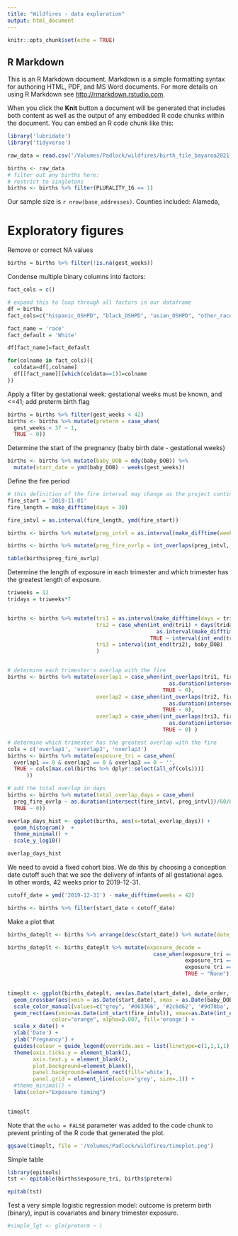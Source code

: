 ```yaml
---
title: "Wildfires - data exploration"
output: html_document
---
```


```r
knitr::opts_chunk$set(echo = TRUE)
```

## R Markdown

This is an R Markdown document. Markdown is a simple formatting syntax for authoring HTML, PDF, and MS Word documents. For more details on using R Markdown see <http://rmarkdown.rstudio.com>.

When you click the **Knit** button a document will be generated that includes both content as well as the output of any embedded R code chunks within the document. You can embed an R code chunk like this:

```r
library('lubridate')
library('tidyverse')
```

```r
raw_data = read.csv('/Volumes/Padlock/wildfires/birth_file_bayarea2021-02-01.csv')

births <- raw_data
# filter out any births here:
# restrict to singletons
births <- births %>% filter(PLURALITY_16 == 1)
```

Our sample size is `r nrow(base_addresses)`. Counties included: Alameda, 

# Exploratory figures

Remove or correct NA values
```r
births = births %>% filter(!is.na(gest_weeks))
```


Condense multiple binary columns into factors:
```r
fact_cols = c()

# expand this to loop through all factors in our dataframe
df = births
fact_cols=c("hispanic_OSHPD", "black_OSHPD", "asian_OSHPD", "other_race_OSHPD")

fact_name = 'race'
fact_default = 'White'

df[fact_name]=fact_default

for(colname in fact_cols)({
  coldata=df[,colname]
  df[[fact_name]][which(coldata==1)]=colname
})


```

Apply a filter by gestational week: gestational weeks must be known, and <=41; add preterm birth flag
```r

births = births %>% filter(gest_weeks < 42)
births <- births %>% mutate(preterm = case_when(
  gest_weeks < 37 ~ 1,
  TRUE ~ 0))
```

Determine the start of the pregnancy (baby birth date - gestational weeks)
```r
births <- births %>% mutate(baby_DOB = mdy(baby_DOB)) %>%
  mutate(start_date = ymd(baby_DOB) - weeks(gest_weeks))
```

Define the fire period
```r
# this definition of the fire interval may change as the project continues
fire_start = '2018-11-01'
fire_length = make_difftime(days = 30) 

fire_intvl = as.interval(fire_length, ymd(fire_start))

births <- births %>% mutate(preg_intvl = as.interval(make_difftime(weeks = gest_weeks), start_date))

births <- births %>% mutate(preg_fire_ovrlp = int_overlaps(preg_intvl, fire_intvl))

table(births$preg_fire_ovrlp)
```

Determine the length of exposure in each trimester and which trimester has the greatest length of exposure.
```r

triweeks = 12
tridays = triweeks*7


births <- births %>% mutate(tri1 = as.interval(make_difftime(days = tridays), start_date),
                            tri2 = case_when(int_end(tri1) + days(tridays) < baby_DOB ~
                                               as.interval(make_difftime(days = tridays), int_end(tri1)),
                                             TRUE ~ interval(int_end(tri1), baby_DOB)),
                            tri3 = interval(int_end(tri2), baby_DOB)
                            )


# determine each trimester's overlap with the fire
births <- births %>% mutate(overlap1 = case_when(int_overlaps(tri1, fire_intvl) ~ 
                                                   as.duration(intersect(tri1, fire_intvl)),
                                                 TRUE ~ 0),
                            overlap2 = case_when(int_overlaps(tri2, fire_intvl) ~ 
                                                   as.duration(intersect(tri2, fire_intvl)),
                                                 TRUE ~ 0),
                            overlap3 = case_when(int_overlaps(tri3, fire_intvl) ~ 
                                                   as.duration(intersect(tri3, fire_intvl)),
                                                 TRUE ~ 0) )

# determine which trimester has the greatest overlap with the fire
cols = c('overlap1', 'overlap2', 'overlap3')
births <- births %>% mutate(exposure_tri = case_when(
  overlap1 == 0 & overlap2 == 0 & overlap3 == 0 ~ '',
  TRUE ~ cols[max.col(births %>% dplyr::select(all_of(cols)))]
      ))

# add the total overlap in days
births <- births %>% mutate(total_overlap_days = case_when(
  preg_fire_ovrlp ~ as.duration(intersect(fire_intvl, preg_intvl))/60/60/24,  # convert seconds into days
  TRUE ~ 0))
```


```r

overlap_days_hist <- ggplot(births, aes(x=total_overlap_days)) + 
  geom_histogram()  + 
  theme_minimal() + 
  scale_y_log10()

overlap_days_hist
```

We need to avoid a fixed cohort bias. We do this by choosing a conception date cutoff such that we see the delivery of infants of all gestational ages. In other words, 42 weeks prior to 2019-12-31.
```r
cutoff_date = ymd('2019-12-31') - make_difftime(weeks = 42)

births <- births %>% filter(start_date < cutoff_date)
```


Make a plot that 
```r
births_dateplt <- births %>% arrange(desc(start_date)) %>% mutate(date_order = row_number())

births_dateplt <- births_dateplt %>% mutate(exposure_decode = 
                                              case_when(exposure_tri == 'overlap1' ~ "Trimester 1",
                                                        exposure_tri == 'overlap2' ~ "Trimester 2",
                                                        exposure_tri == 'overlap3' ~ "Trimester 3",
                                                        TRUE ~ "None"))
  

timeplt <- ggplot(births_dateplt, aes(as.Date(start_date), date_order, color=exposure_decode)) +
  geom_crossbar(aes(xmin = as.Date(start_date), xmax = as.Date(baby_DOB)), width = 0.2) +
  scale_color_manual(values=c("grey", '#003366', '#2c6d62', '#9d78ba', '#daa425', '#923a49')) +
  geom_rect(aes(xmin=as.Date(int_start(fire_intvl)), xmax=as.Date(int_end(fire_intvl)), ymin=0, ymax=nrow(births_dateplt)),
              color="orange", alpha=0.007, fill='orange') +
  scale_x_date() + 
  xlab('Date') + 
  ylab('Pregnancy') +
  guides(colour = guide_legend(override.aes = list(linetype=c(1,1,1,1), size = 2.2))) + # can't seem to override legend symbol
  theme(axis.ticks.y = element_blank(),
        axis.text.y = element_blank(), 
        plot.background=element_blank(), 
        panel.background=element_rect(fill='white'), 
        panel.grid = element_line(color='grey', size=.1)) +
  #theme_minimal() +
  labs(color="Exposure timing")
  

timeplt
```

Note that the `echo = FALSE` parameter was added to the code chunk to prevent printing of the R code that generated the plot.


```r
ggsave(timeplt, file = '/Volumes/Padlock/wildfires/timeplot.png')
```

Simple table
```r
library(epitools)
tst <- epitable(births$exposure_tri, births$preterm)

epitab(tst)

```

Test a very simple logistic regression model: outcome is preterm birth (binary), input is covariates and binary trimester exposure.

```r
#simple_lgt <- glm(preterm ~ )

```
